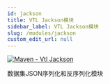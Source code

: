 ```yaml
---
id: jackson
title: VTL Jackson模块
sidebar_label: VTL Jackson模块
slug: /modules/jackson
custom_edit_url: null
---
```


[![Maven - Vtl Jackson](https://maven-badges.herokuapp.com/maven-central/fr.insee.trevas/vtl-jackson/badge.svg)](https://maven-badges.herokuapp.com/maven-central/fr.insee.trevas/vtl-jackson)

数据集JSON序列化和反序列化模块

